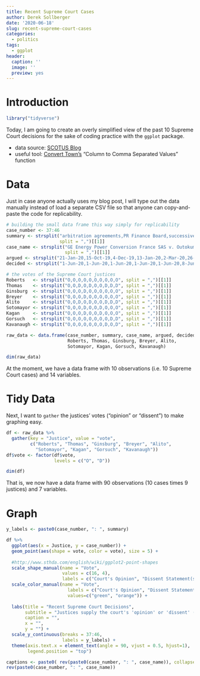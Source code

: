 ```yaml
---
title: Recent Supreme Court Cases
author: Derek Sollberger
date: '2020-06-18'
slug: recent-supreme-court-cases
categories:
  - politics
tags:
  - ggplot
header:
  caption: ''
  image: ''
  preview: yes
---
```


# Introduction

```r
library("tidyverse")
```

Today, I am going to create an overly simplified view of the past 10 Supreme Court decisions for the sake of coding practice with the `ggplot` package.

* data source: [SCOTUS Blog](https://www.scotusblog.com/)
* useful tool: [Convert Town's](https://convert.town/) "Column to Comma Separated Values" function

# Data

Just in case anyone actually uses my blog post, I will type out the data manually instead of load a separate CSV file so that anyone can copy-and-paste the code for replicability.

```r
# building the small data frame this way simply for replicability
case_number <- 37:46
summary <- strsplit("arbitration agreements,PR Finance Board,successive habeas,retirement lawsuits,extradition to torture,prisoner lawsuits,forest land use,LGBT job termination,Andrus counsel,DACA",
                    split = ",")[[1]]
case_name <- strsplit("GE Energy Power Conversion France SAS v. Outokumpu Stainless USA LLC,Financial Oversight and Management Bd. for Puerto Rico v. Aurelius Investment LLC,Banister v. Davis,Thole v. U.S. Bank N.A.,Nasrallah v. Barr,Lomax v. Ortiz-Marquez,United States Forest Service v. Cowpasture River Preservation Assn.,Bostock v. Clayton County,Andrus v. Texas,Department of Homeland Security v. Regents of Univ. of Cal", 
                      split = ",")[[1]]
argued <- strsplit("21-Jan-20,15-Oct-19,4-Dec-19,13-Jan-20,2-Mar-20,26-Feb-20,24-Feb-20,8-Oct-19,NA,12-Nov-19", split = ",")[[1]]
decided <- strsplit("1-Jun-20,1-Jun-20,1-Jun-20,1-Jun-20,1-Jun-20,8-Jun-20,15-Jun-20,15-Jun-20,15-Jun-20,18-Jun-20,", split = ",")[[1]]

# the votes of the Supreme Court justices
Roberts   <- strsplit("O,O,O,O,O,O,O,O,O,O", split = ",")[[1]]
Thomas    <- strsplit("O,O,D,O,D,O,O,D,D,D", split = ",")[[1]]
Ginsburg  <- strsplit("O,O,O,D,O,O,O,O,O,O", split = ",")[[1]]
Breyer    <- strsplit("O,O,O,D,O,O,O,O,O,O", split = ",")[[1]]
Alito     <- strsplit("O,O,D,O,D,O,O,D,D,D", split = ",")[[1]]
Sotomayor <- strsplit("O,O,O,D,O,O,D,O,O,O", split = ",")[[1]]
Kagan     <- strsplit("O,O,O,D,O,O,D,O,O,O", split = ",")[[1]]
Gorsuch   <- strsplit("O,O,O,O,O,O,O,O,D,D", split = ",")[[1]]
Kavanaugh <- strsplit("O,O,O,O,O,O,O,D,O,D", split = ",")[[1]]

raw_data <- data.frame(case_number, summary, case_name, argued, decided,
                       Roberts, Thomas, Ginsburg, Breyer, Alito,
                       Sotomayor, Kagan, Gorsuch, Kavanaugh)

dim(raw_data)
```

At the moment, we have a data frame with 10 observations (i.e. 10 Supreme Court cases) and 14 variables.

# Tidy Data

Next, I want to `gather` the justices' votes ("opinion" or "dissent") to make graphing easy.

```r
df <- raw_data %>%
  gather(key = "Justice", value = "vote", 
         c("Roberts", "Thomas", "Ginsburg", "Breyer", "Alito",
           "Sotomayor", "Kagan", "Gorsuch", "Kavanaugh"))
df$vote <- factor(df$vote,
                  levels = c("O", "D"))

dim(df)
```

That is, we now have a data frame with 90 observations (10 cases times 9 justices) and 7 variables.

# Graph

```r
y_labels <- paste0(case_number, ": ", summary)

df %>%
  ggplot(aes(x = Justice, y = case_number)) +
  geom_point(aes(shape = vote, color = vote), size = 5) +
  
  #http://www.sthda.com/english/wiki/ggplot2-point-shapes
  scale_shape_manual(name = "Vote", 
                     values = c(16, 4),
                     labels = c("Court's Opinion", "Dissent Statement(s)")) + 
  scale_color_manual(name = "Vote", 
                       labels = c("Court's Opinion", "Dissent Statement(s)"),
                       values=c("green", "orange")) +
  
  labs(title = "Recent Supreme Court Decisions",
       subtitle = "Justices supply the court's 'opinion' or 'dissent' (Data source: SCOTUS Blog)",
       caption = "",
       x = "",
       y = "") +
  scale_y_continuous(breaks = 37:46,
                     labels = y_labels) + 
  theme(axis.text.x = element_text(angle = 90, vjust = 0.5, hjust=1),
        legend.position = "top")
```

```r
captions <- paste0( rev(paste0(case_number, ": ", case_name)), collapse = "\n")
rev(paste0(case_number, ": ", case_name))
```
